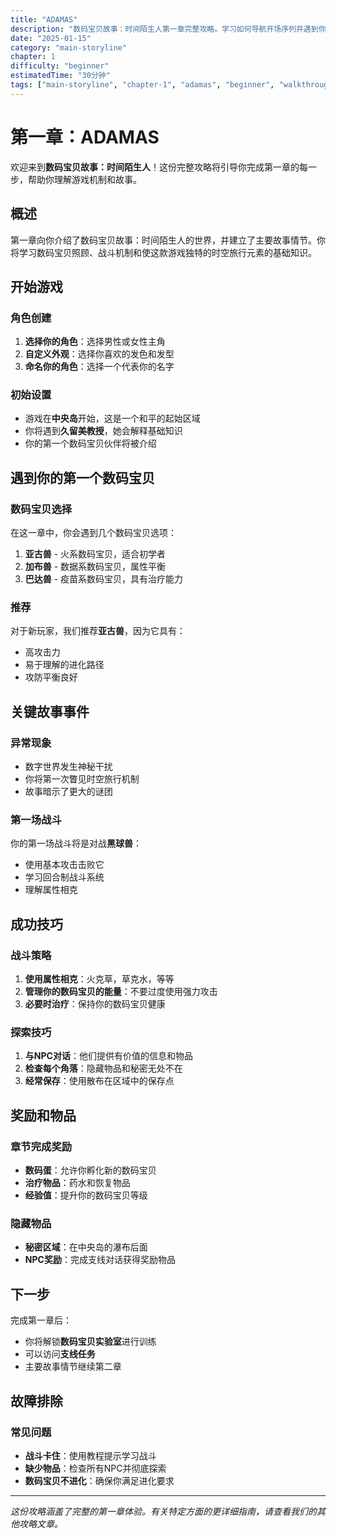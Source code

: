 ```yaml
---
title: "ADAMAS"
description: "数码宝贝故事：时间陌生人第一章完整攻略。学习如何导航开场序列并遇到你的第一个数码宝贝伙伴。"
date: "2025-01-15"
category: "main-storyline"
chapter: 1
difficulty: "beginner"
estimatedTime: "30分钟"
tags: ["main-storyline", "chapter-1", "adamas", "beginner", "walkthrough"]
---
```


# 第一章：ADAMAS

欢迎来到**数码宝贝故事：时间陌生人**！这份完整攻略将引导你完成第一章的每一步，帮助你理解游戏机制和故事。

## 概述

第一章向你介绍了数码宝贝故事：时间陌生人的世界，并建立了主要故事情节。你将学习数码宝贝照顾、战斗机制和使这款游戏独特的时空旅行元素的基础知识。

## 开始游戏

### 角色创建
1. **选择你的角色**：选择男性或女性主角
2. **自定义外观**：选择你喜欢的发色和发型
3. **命名你的角色**：选择一个代表你的名字

### 初始设置
- 游戏在**中央岛**开始，这是一个和平的起始区域
- 你将遇到**久留美教授**，她会解释基础知识
- 你的第一个数码宝贝伙伴将被介绍

## 遇到你的第一个数码宝贝

### 数码宝贝选择
在这一章中，你会遇到几个数码宝贝选项：

1. **亚古兽** - 火系数码宝贝，适合初学者
2. **加布兽** - 数据系数码宝贝，属性平衡
3. **巴达兽** - 疫苗系数码宝贝，具有治疗能力

### 推荐
对于新玩家，我们推荐**亚古兽**，因为它具有：
- 高攻击力
- 易于理解的进化路径
- 攻防平衡良好

## 关键故事事件

### 异常现象
- 数字世界发生神秘干扰
- 你将第一次瞥见时空旅行机制
- 故事暗示了更大的谜团

### 第一场战斗
你的第一场战斗将是对战**黑球兽**：
- 使用基本攻击击败它
- 学习回合制战斗系统
- 理解属性相克

## 成功技巧

### 战斗策略
1. **使用属性相克**：火克草，草克水，等等
2. **管理你的数码宝贝的能量**：不要过度使用强力攻击
3. **必要时治疗**：保持你的数码宝贝健康

### 探索技巧
1. **与NPC对话**：他们提供有价值的信息和物品
2. **检查每个角落**：隐藏物品和秘密无处不在
3. **经常保存**：使用散布在区域中的保存点

## 奖励和物品

### 章节完成奖励
- **数码蛋**：允许你孵化新的数码宝贝
- **治疗物品**：药水和恢复物品
- **经验值**：提升你的数码宝贝等级

### 隐藏物品
- **秘密区域**：在中央岛的瀑布后面
- **NPC奖励**：完成支线对话获得奖励物品

## 下一步

完成第一章后：
- 你将解锁**数码宝贝实验室**进行训练
- 可以访问**支线任务**
- 主要故事情节继续第二章

## 故障排除

### 常见问题
- **战斗卡住**：使用教程提示学习战斗
- **缺少物品**：检查所有NPC并彻底探索
- **数码宝贝不进化**：确保你满足进化要求

---

*这份攻略涵盖了完整的第一章体验。有关特定方面的更详细指南，请查看我们的其他攻略文章。*
